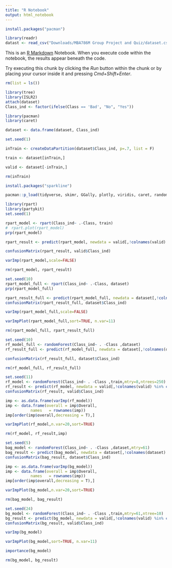 ```yaml
---
title: "R Notebook"
output: html_notebook
---
```

```r
install.packages("pacman")
```

```r
library(readr)
datast <- read_csv("Downloads/MBA786M Group Project and Quiz/dataset.csv")

```

This is an [R Markdown](http://rmarkdown.rstudio.com) Notebook. When you execute code within the notebook, the results appear beneath the code. 

Try executing this chunk by clicking the *Run* button within the chunk or by placing your cursor inside it and pressing *Cmd+Shift+Enter*. 

```r
rm(list = ls())
```

```r
library(tree)
library(ISLR2)
attach(dataset)
Class_ind <- factor(ifelse(Class == 'Bad', "No", "Yes"))
```
```r
library(pacman)
library(caret)
```

```r
dataset <- data.frame(dataset, Class_ind)
```


```r
set.seed(1)

inTrain <- createDataPartition(dataset$Class_ind, p=.7, list = F)

train <- dataset[inTrain,]

valid <- dataset[-inTrain,]

rm(inTrain)
```

```r
install.packages("sparkline")
```


```r
pacman::p_load(tidyverse, skimr, GGally, plotly, viridis, caret, randomForest, e1071, rpart, xgboost, h2o, corrplot, rpart.plot, corrgram, lightgbm, visNetwork)
```

```r
library(rpart)
library(partykit)
set.seed(1)

rpart_model <- rpart(Class_ind~ .-Class, train)
#　rpart.plot(rpart_model)
prp(rpart_model)

```




```r

rpart_result <- predict(rpart_model, newdata = valid[,!colnames(valid) %in% c("Class_ind")], type='class')

confusionMatrix(rpart_result, valid$Class_ind)

```
```r
varImp(rpart_model,scale=FALSE)
```


```r
rm(rpart_model, rpart_result)
```


```r
set.seed(10)
rpart_model_full <- rpart(Class_ind~ .-Class, dataset)
prp(rpart_model_full)
```

```r
rpart_result_full <- predict(rpart_model_full, newdata = dataset[,!colnames(dataset) %in% c("Class_ind")], type='class')
confusionMatrix(rpart_result_full, dataset$Class_ind)
```



```r
varImp(rpart_model_full,scale=FALSE)
```


```r

varImpPlot(rpart_model_full,sort=TRUE, n.var=11)

```


```r
rm(rpart_model_full, rpart_result_full)
```

```r
set.seed(10)
rf_model_full <- randomForest(Class_ind~ . -Class ,dataset)
rf_result_full <- predict(rf_model_full, newdata = dataset[,!colnames(dataset) %in% c("Class_ind")])

confusionMatrix(rf_result_full, dataset$Class_ind)
```



```r
rm(rf_model_full, rf_result_full)
```



```r
set.seed(11)
rf_model <- randomForest(Class_ind~ . -Class ,train,mtry=8,ntrees=250)
rf_result <- predict(rf_model, newdata = valid[,!colnames(valid) %in% c("Class_ind")])
confusionMatrix(rf_result, valid$Class_ind)
```

```r
imp <- as.data.frame(varImp(rf_model))
imp <- data.frame(overall = imp$Overall,
           names   = rownames(imp))
imp[order(imp$overall,decreasing = T),]
```
```r
varImpPlot(rf_model,n.var=20,sort=TRUE)
```


```r
rm(rf_model, rf_result,imp)
```


```r
set.seed(5)
bag_model <- randomForest(Class_ind~ . -Class ,dataset,mtry=61)
bag_result <- predict(bag_model, newdata = dataset[,!colnames(dataset) %in% c("Class_ind")])
confusionMatrix(bag_result, dataset$Class_ind)

```
```r
imp <- as.data.frame(varImp(bg_model))
imp <- data.frame(overall = imp$Overall,
           names   = rownames(imp))
imp[order(imp$overall,decreasing = T),]
```
```r
varImpPlot(bg_model,n.var=20,sort=TRUE)
```

```r
rm(bag_model, bag_result)
```


```r

set.seed(24)
bg_model <- randomForest(Class_ind~ . -Class ,train,mtry=61,ntree=10)
bg_result <- predict(bg_model, newdata = valid[,!colnames(valid) %in% c("Class_ind")])
confusionMatrix(bg_result, valid$Class_ind)

```
```r
varImp(bg_model)
```


```r
varImpPlot(bg_model,sort=TRUE, n.var=11)
```
```r
importance(bg_model)
```


```r
rm(bg_model, bg_result)
```


